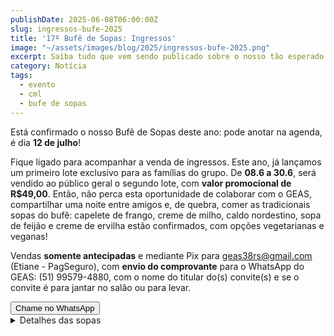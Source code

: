 ```yaml
---
publishDate: 2025-06-08T06:00:00Z
slug: ingressos-bufe-2025
title: '17º Bufê de Sopas: Ingressos'
image: "~/assets/images/blog/2025/ingressos-bufe-2025.png"
excerpt: Saiba tudo que vem sendo publicado sobre o nosso tão esperado Bufê de Sopas, 12 de julho.
category: Notícia
tags:
  - evento
  - cml
  - bufe de sopas
---
```



Está confirmado o nosso Bufê de Sopas deste ano: pode anotar na agenda, é dia **12 de julho**!

Fique ligado para acompanhar a venda de ingressos. Este ano, já lançamos um primeiro lote exclusivo para as famílias do grupo. De **08.6 a 30.6**, será vendido ao público geral o segundo lote, com **valor promocional de R$49,00**. Então, não perca esta oportunidade de colaborar com o GEAS, compartilhar uma noite entre amigos e, de quebra, comer as tradicionais sopas do bufê: capelete de frango, creme de milho, caldo nordestino, sopa de feijão e creme de ervilha estão confirmados, com opções vegetarianas e veganas!

Vendas **somente antecipadas** e mediante Pix para geas38rs@gmail.com (Etiane - PagSeguro), com **envio do comprovante** para o WhatsApp do GEAS: (51) 99579-4880, com o nome do titular do(s) convite(s) e se o convite é para jantar no salão ou para levar.

<div className="mx-auto w-fit">
  <Button href="https://wa.me/555195794880" variant="primary">
    <Icon name="tabler:brand-whatsapp" class="mr-2 h-6 w-6" />
    <span>Chame no WhatsApp</span>
  </Button>
</div>

<details className="mt-12">
  <summary>Detalhes das sopas</summary>

  <div class="my-4 flex flex-col flex-wrap gap-4 text-sm md:flex-row md:justify-between">
    <div class="inline-flex flex-row flex-nowrap gap-2">
      <Icon class="inline-block h-4 w-4 text-emerald-600 md:h-6 md:w-6" name="tabler:leaf"></Icon>
      <span>Possui opção vegana</span>
    </div>
    <div class="inline-flex flex-row flex-nowrap gap-2">
      <Icon class="text-muted inline-block h-4 w-4 md:h-6 md:w-6" name="tabler:leaf"></Icon>
      <span>Possui opção vegetariana</span>
    </div>
    <div class="inline-flex flex-row flex-nowrap gap-2">
      <Icon class="inline-block h-4 w-4 text-red-600 md:h-6 md:w-6" name="tabler:leaf-off"></Icon>
      <span>Não possui opção vegetariana</span>
    </div>
  </div>
  <DListItem dt="Caldo nordestino" icon="tabler:leaf-off" classes={{ icon: 'text-red-600 ' }}>
    _Contém frango, glúten e lactose._ Ingredientes: alho, azeitona verde, caldo de frango, cebola, cebolinha, colorau,
    cominho, creme de leite, farinha de trigo, frango, leite de coco, leite integral, milho verde, óleo de soja,
    pimenta-do-reino preta, pimentão verde, tomate.
  </DListItem>
  <DListItem dt="Creme de ervilha" icon="tabler:leaf" classes={{ icon: 'text-emerald-600 ' }}>
    _Contém porco. Não contém glútem nem lactose. Possui opção vegana._ Ingredientes: alho, bacon, caldo de legumes,
    cebola, ervilha seca, linguiça calabresa, pimenta-do-reino preta.
  </DListItem>
  <DListItem dt="Creme de milho" icon="tabler:leaf">
    _Contém lactose. Não contém glúten._ Ingredientes: amido de milho, caldo de legumes, cebola, creme de leite, leite
    integral, manteiga, milho verde.
  </DListItem>
  <DListItem dt="Sopa de capelete" icon="tabler:leaf-off" classes={{ icon: 'text-red-600 ' }}>
    _Contém frango, glúten e lactose._ Ingredientes: alho, caldo de frango, capelete de frango, cebola, frango, louro,
    noz-moscada.
  </DListItem>
  <DListItem dt="Sopa de feijão" icon="tabler:leaf" classes={{ icon: 'text-emerald-600 ' }}>
    _Contém porco e glúten. Possui opção vegana._ Ingredientes: alho, bacon, cebola, cebolinha, feijão preto, linguiça
    calabresa, massa (sem ovos na versão vegana), pimenta-do-reino preta, salsinha. Versão vegana inclui caldo de
    legumes.
  </DListItem>
</details>
